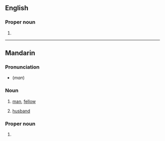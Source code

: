 {{also|Hanzi}}
==English==

===Proper noun===
{{en-proper noun}}

# {{alternative spelling of|Hanzi}}

----

==Mandarin==

===Pronunciation===
* {{IPA|[ xan˥˩tsɨ]|lang=cmn}} (''man'')

===Noun===
{{cmn-noun|p|pin=hànzi|pint=han4zi5|tra=漢子|sim=汉子}}

# [[man]], [[fellow]]
# {{regional}} [[husband]]



===Proper noun===
{{cmn-proper|p|pin=hànzì|pint=han4zi4|tra=漢字|sim=汉字}}

# {{alternative spelling of|lang=cmn|Hanzi}}